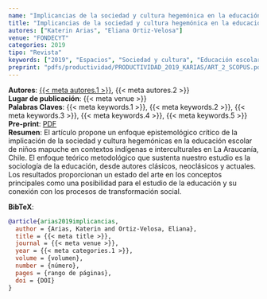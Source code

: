 ```yaml
---
name: "Implicancias de la sociedad y cultura hegemónica en la educación escolar en contexto mapuche (Chile): una crítica epistemológica"
title: "Implicancias de la sociedad y cultura hegemónica en la educación escolar en contexto mapuche (Chile): una crítica epistemológica"
autores: ["Katerin Arias", "Eliana Ortiz-Velosa"]
venue: "FONDECYT"
categories: 2019
tipo: "Revista"
keywords: ["2019", "Espacios", "Sociedad y cultura", "Educación escolar en contexto mapuche", "Interculturalidad"]
preprint: "pdfs/productividad/PRODUCTIVIDAD_2019_KARIAS/ART_2_SCOPUS.pdf"
---
```

**Autores**: [{{< meta autores.1 >}}](../members/current/Katerin Arias.qmd), {{< meta autores.2 >}}    
**Lugar de publicación**: {{< meta venue >}}     
**Palabras Claves**: {{< meta keywords.1 >}}, {{< meta keywords.2 >}}, {{< meta keywords.3 >}}, {{< meta keywords.4 >}}, {{< meta keywords.5 >}}    
**Pre-print**: [PDF](../{{< meta preprint >}})    
**Resumen**: El artículo propone un enfoque epistemológico crítico de la implicación de la sociedad y cultura hegemónicas en la educación escolar de niños mapuche en contextos indígenas e interculturales en La Araucanía, Chile. El enfoque teórico metodológico que sustenta nuestro estudio es la sociología de la educación, desde autores clásicos, neoclásicos y actuales. Los resultados proporcionan un estado del arte en los conceptos principales como una posibilidad para el estudio de la educación y su conexión con los procesos de transformación social.   


**BibTeX**:
```bibtex
@article{arias2019implicancias,
  author = {Arias, Katerin and Ortiz-Velosa, Eliana},
  title = {{< meta title >}},
  journal = {{< meta venue >}},
  year = {{< meta categories.1 >}},
  volume = {volumen},
  number = {número},
  pages = {rango de páginas},
  doi = {DOI}
}
```
